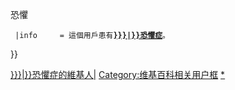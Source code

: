 {{Userbox
  |border-c = #000000
  |border-s = 2
  |id-c     = #000000
  |id-s     = 14
  |id-fc    = #ffffff
  |info-s   = 10
  |info-fc  = #000000
  |info-c   = #F8F8FF
  |id       = {{#if:{{{phobianame|}}}|{{{phobianame}}}}}恐懼
  |info     = 這個用戶患有'''[[{{#if:{{{phobianame|}}}|{{{phobianame}}}}}恐懼症]]'''。
}}
<includeonly>[[Category:{{#if:{{{phobianame|}}}|{{{phobianame}}}}}恐懼症的維基人|{{PAGENAME}}]]</includeonly><noinclude>
{{Documentation}}
[[Category:维基百科相关用户框]]
[[Category:恐懼症的維基人|*]]
</noinclude>